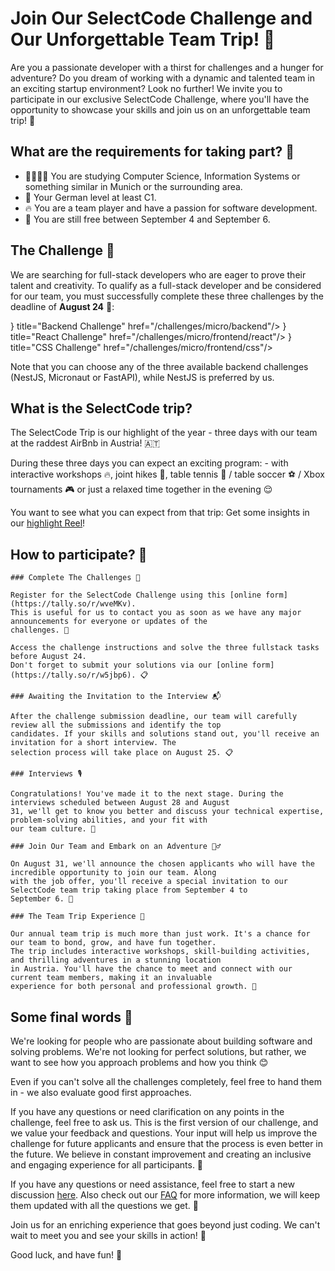 
# Join Our SelectCode Challenge and Our Unforgettable Team Trip! 🌟

Are you a passionate developer with a thirst for challenges and a hunger for adventure? Do you dream of working with
a dynamic and talented team in an exciting startup environment? Look no further! We invite you to participate in our
exclusive SelectCode Challenge, where you'll have the opportunity to showcase your skills and join us on an
unforgettable team trip! 🎉

## What are the requirements for taking part? 📝

- 🧑‍💻👩‍💻 You are studying Computer Science, Information Systems or something similar in Munich or the surrounding area.
- 💬 Your German level at least C1.
- 🔥 You are a team player and have a passion for software development.
- 📅 You are still free between September 4 and September 6.

## The Challenge 🧩

We are searching for full-stack developers who are eager to prove their talent and creativity. To qualify as a
full-stack developer and be considered for our team, you must successfully complete these three challenges by the
deadline of **August 24** 📅:

<Cards>
    <Card icon={<CardsIcon/>} title="Backend Challenge" href="/challenges/micro/backend"/>
    <Card icon={<CardsIcon/>} title="React Challenge" href="/challenges/micro/frontend/react"/>
    <Card icon={<CardsIcon/>} title="CSS Challenge" href="/challenges/micro/frontend/css"/>
</Cards>

Note that you can choose any of the three available backend challenges (NestJS, Micronaut or FastAPI), while NestJS
is preferred by us.

## What is the SelectCode trip?

The SelectCode Trip is our highlight of the year - three days with our team at the raddest AirBnb in Austria! 🇦🇹

During these three days you can expect an exciting program: - with interactive workshops 🔥, joint hikes 🚶, table
tennis 🏓 / table soccer ⚽ / Xbox tournaments 🎮 or just a relaxed time together in the evening 😌

You want to see what you can expect from that trip:
Get some insights in our [highlight Reel](https://www.instagram.com/reel/Ci2PlV-jqhC)!

## How to participate? 🎯

<Steps>

    ### Complete The Challenges 🧩

    Register for the SelectCode Challenge using this [online form](https://tally.so/r/wveMKv).
    This is useful for us to contact you as soon as we have any major announcements for everyone or updates of the
    challenges. 💬

    Access the challenge instructions and solve the three fullstack tasks before August 24.
    Don't forget to submit your solutions via our [online form](https://tally.so/r/w5jbp6). 📋

    ### Awaiting the Invitation to the Interview 📬

    After the challenge submission deadline, our team will carefully review all the submissions and identify the top
    candidates. If your skills and solutions stand out, you'll receive an invitation for a short interview. The
    selection process will take place on August 25. 📋

    ### Interviews 🎙️

    Congratulations! You've made it to the next stage. During the interviews scheduled between August 28 and August
    31, we'll get to know you better and discuss your technical expertise, problem-solving abilities, and your fit with
    our team culture. 💼

    ### Join Our Team and Embark on an Adventure 🏄‍♂️

    On August 31, we'll announce the chosen applicants who will have the incredible opportunity to join our team. Along
    with the job offer, you'll receive a special invitation to our SelectCode team trip taking place from September 4 to
    September 6. 💌

    ### The Team Trip Experience 🎉

    Our annual team trip is much more than just work. It's a chance for our team to bond, grow, and have fun together.
    The trip includes interactive workshops, skill-building activities, and thrilling adventures in a stunning location
    in Austria. You'll have the chance to meet and connect with our current team members, making it an invaluable
    experience for both personal and professional growth. 🌈

</Steps>

## Some final words 🚀

We're looking for people who are passionate about building software and solving problems. We're not looking for
perfect solutions, but rather, we want to see how you approach problems and how you think 😊

Even if you can't solve all the challenges completely, feel free to hand them in - we also evaluate good first approaches.

If you have any questions or need clarification on any points in the challenge, feel free to ask us. This is the
first version of our challenge, and we value your feedback and questions. Your input will help us improve the
challenge for future applicants and ensure that the process is even better in the future. We believe in constant
improvement and creating an inclusive and engaging experience for all participants. 🚀

If you have any questions or need assistance, feel free to start a new discussion
[here](https://github.com/SelectCode/apply/discussions). Also check out our [FAQ](/faq) for more information, we
will keep them updated with all the questions we get. 📧

Join us for an enriching experience that goes beyond just coding. We can't wait to meet you and see your skills in action! 🤩

Good luck, and have fun! 🤞